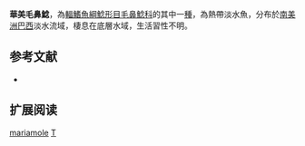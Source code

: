 {{Speciesbox
| name = 華美毛鼻鯰
| image = 
| image_width = 
| status = LC
| status_system = IUCN3.1
| genus = Trichomycterus
| species = mariamole
| authority = Barbosa & Costa, 2010
| synonyms = 
}}

'''華美毛鼻鯰'''，為[[輻鰭魚綱|輻鰭魚綱]][[鯰形目|鯰形目]][[毛鼻鯰科|毛鼻鯰科]]的其中一[[種|種]]，為熱帶淡水魚，分布於[[南美洲|南美洲]][[巴西|巴西]]淡水流域，棲息在底層水域，生活習性不明。

== 参考文献 ==
*{{FishBase_species|genus=Trichomycterus|species|mariamole|year=2014|month=11}}

== 扩展阅读 ==
{{refbegin}}
{{wikispecies-inline|Trichomycterus mariamole|華美毛鼻鯰}}
{{refend}}
{{Taxonbar|from=Q6417527}}

[[Category:毛鼻鯰属|mariamole]]
[[Category:2010年描述的鱼类|T]]

{{鯰形目小作品}}